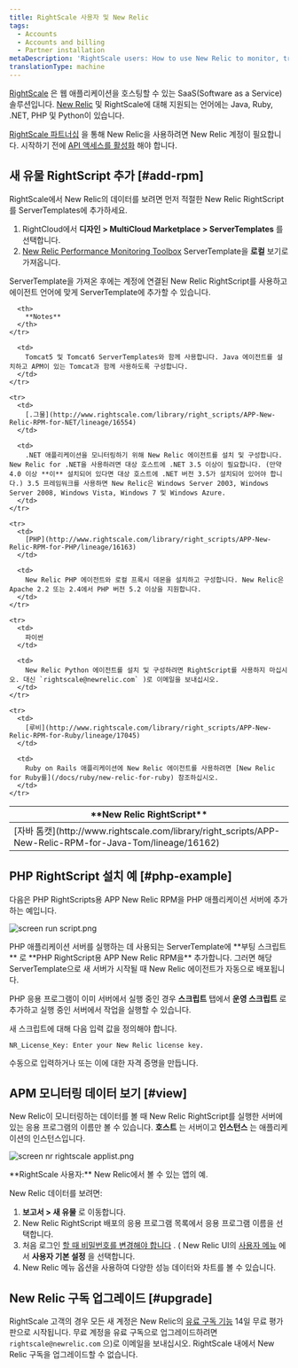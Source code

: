 ```yaml
---
title: RightScale 사용자 및 New Relic
tags:
  - Accounts
  - Accounts and billing
  - Partner installation
metaDescription: 'RightScale users: How to use New Relic to monitor, troubleshoot, and optimize your applications.'
translationType: machine
---
```




[RightScale](https://www.rightscale.com/) 은 웹 애플리케이션을 호스팅할 수 있는 SaaS(Software as a Service) 솔루션입니다. [New Relic](http://support.rightscale.com/27-Partners/New_Relic) 및 RightScale에 대해 지원되는 언어에는 Java, Ruby, .NET, PHP 및 Python이 있습니다.

[RightScale 파트너십](http://www.rightscale.com/partners/isv/new-relic.php) 을 통해 New Relic을 사용하려면 New Relic 계정이 필요합니다. 시작하기 전에 [API 액세스를 활성화](/docs/apis/rest-api-v2/requirements/new-relic-rest-api-v2-getting-started) 해야 합니다.

## 새 유물 RightScript 추가 [#add-rpm]

RightScale에서 New Relic의 데이터를 보려면 먼저 적절한 New Relic RightScript를 ServerTemplates에 추가하세요.

1. RightCloud에서 **디자인 > MultiCloud Marketplace > ServerTemplates** 를 선택합니다.
2. [New Relic Performance Monitoring Toolbox](http://www.rightscale.com/library/server_templates/New-Relic-Performance-Monitori/lineage/17048 "링크가 새 창에서 열립니다.") ServerTemplate을 **로컬** 보기로 가져옵니다.

ServerTemplate을 가져온 후에는 계정에 연결된 New Relic RightScript를 사용하고 에이전트 언어에 맞게 ServerTemplate에 추가할 수 있습니다.

<table>
  <thead>
    <tr>
      <th width={200}>
        **New Relic RightScript**
      </th>

      <th>
        **Notes**
      </th>
    </tr>
  </thead>

  <tbody>
    <tr>
      <td>
        [자바 톰캣](http://www.rightscale.com/library/right_scripts/APP-New-Relic-RPM-for-Java-Tom/lineage/16162)
      </td>

      <td>
        Tomcat5 및 Tomcat6 ServerTemplates와 함께 사용합니다. Java 에이전트를 설치하고 APM이 있는 Tomcat과 함께 사용하도록 구성합니다.
      </td>
    </tr>

    <tr>
      <td>
        [.그물](http://www.rightscale.com/library/right_scripts/APP-New-Relic-RPM-for-NET/lineage/16554)
      </td>

      <td>
        .NET 애플리케이션을 모니터링하기 위해 New Relic 에이전트를 설치 및 구성합니다. New Relic for .NET을 사용하려면 대상 호스트에 .NET 3.5 이상이 필요합니다. (만약 4.0 이상 **이** 설치되어 있다면 대상 호스트에 .NET 버전 3.5가 설치되어 있어야 합니다.) 3.5 프레임워크를 사용하면 New Relic은 Windows Server 2003, Windows Server 2008, Windows Vista, Windows 7 및 Windows Azure.
      </td>
    </tr>

    <tr>
      <td>
        [PHP](http://www.rightscale.com/library/right_scripts/APP-New-Relic-RPM-for-PHP/lineage/16163)
      </td>

      <td>
        New Relic PHP 에이전트와 로컬 프록시 데몬을 설치하고 구성합니다. New Relic은 Apache 2.2 또는 2.4에서 PHP 버전 5.2 이상을 지원합니다.
      </td>
    </tr>

    <tr>
      <td>
        파이썬
      </td>

      <td>
        New Relic Python 에이전트를 설치 및 구성하려면 RightScript를 사용하지 마십시오. 대신 `rightscale@newrelic.com` )로 이메일을 보내십시오.
      </td>
    </tr>

    <tr>
      <td>
        [루비](http://www.rightscale.com/library/right_scripts/APP-New-Relic-RPM-for-Ruby/lineage/17045)
      </td>

      <td>
        Ruby on Rails 애플리케이션에 New Relic 에이전트를 사용하려면 [New Relic for Ruby를](/docs/ruby/new-relic-for-ruby) 참조하십시오.
      </td>
    </tr>
  </tbody>
</table>

## PHP RightScript 설치 예 [#php-example]

다음은 PHP RightScripts용 APP New Relic RPM을 PHP 애플리케이션 서버에 추가하는 예입니다.

<img
  title="screen run script.png"
  alt="screen run script.png"
  src={accountsRightscaleRunScript}
/>

<figcaption>
  PHP 애플리케이션 서버를 실행하는 데 사용되는 ServerTemplate에 **부팅 스크립트** 로 **PHP RightScript용 APP New Relic RPM을** 추가합니다. 그러면 해당 ServerTemplate으로 새 서버가 시작될 때 New Relic 에이전트가 자동으로 배포됩니다.
</figcaption>

PHP 응용 프로그램이 이미 서버에서 실행 중인 경우 **스크립트** 탭에서 **운영 스크립트** 로 추가하고 실행 중인 서버에서 작업을 실행할 수 있습니다.

새 스크립트에 대해 다음 입력 값을 정의해야 합니다.

```
NR_License_Key: Enter your New Relic license key.
```

수동으로 입력하거나 <InlinePopover type="licenseKey"/>또는 이에 대한 자격 증명을 만듭니다.

## APM 모니터링 데이터 보기 [#view]

New Relic이 모니터링하는 데이터를 볼 때 New Relic RightScript를 실행한 서버에 있는 응용 프로그램의 이름만 볼 수 있습니다. **호스트** 는 서버이고 **인스턴스** 는 애플리케이션의 인스턴스입니다.

<img
  title="screen nr rightscale applist.png"
  alt="screen nr rightscale applist.png"
  src={accountsRightscaleAppList}
/>

<figcaption>
  **RightScale 사용자:** New Relic에서 볼 수 있는 앱의 예.
</figcaption>

New Relic 데이터를 보려면:

1. **보고서 > 새 유물** 로 이동합니다.
2. New Relic RightScript 배포의 응용 프로그램 목록에서 응용 프로그램 이름을 선택합니다.
3. 처음 로그인 [할 때 비밀번호를 변경해야 합니다](/docs/subscriptions/changing-passwords-and-user-preferences) . ( New Relic UI의 [사용자 메뉴](/docs/accounts/accounts-billing/general-account-settings/intro-account-settings) 에서 **사용자 기본 설정** 을 선택합니다.
4. New Relic 메뉴 옵션을 사용하여 다양한 성능 데이터와 차트를 볼 수 있습니다.

## New Relic 구독 업그레이드 [#upgrade]

RightScale 고객의 경우 모든 새 계정은 New Relic의 [유료 구독 기능](http://newrelic.com/application-monitoring/pricing) 14일 무료 평가판으로 시작됩니다. 무료 계정을 유료 구독으로 업그레이드하려면 `rightscale@newrelic.com` 으)로 이메일을 보내십시오. RightScale 내에서 New Relic 구독을 업그레이드할 수 없습니다.